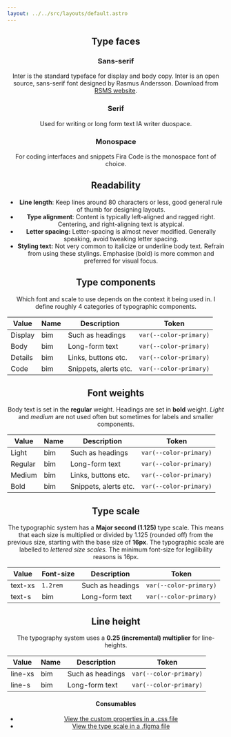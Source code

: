 ```yaml
---
layout: ../../src/layouts/default.astro
---
```




<Header
  label="Core"
  title="Typography"
  description="Creating clear hierarchy and legibile content. The typographic system prioritises legilibity over personality."
/>

<section>

## Type faces

### Sans-serif

Inter is the standard typeface for display and body copy. Inter is an open source, sans-serif font designed by Rasmus Andersson. Download from [RSMS website](https://rsms.me/inter/).

<Sans />

### Serif

Used for writing or long form text IA writer duospace.

<Serif />

### Monospace

For coding interfaces and snippets Fira Code is the monospace font of choice.

<Mono />

## Readability

- **Line length**: Keep lines around 80 characters or less, good general rule of thumb for designing layouts.
- **Type alignment**: Content is typically left-aligned and ragged right. Centering, and right-aligning text is atypical.
- **Letter spacing:** Letter-spacing is almost never modified. Generally speaking, avoid tweaking letter spacing.
- **Styling text:** Not very common to italicize or underline body text. Refrain from using these stylings. Emphasise (bold) is more common and preferred for visual focus.

## Type components

Which font and scale to use depends on the context it being used in. I define roughly 4 categories of typographic components.

| Value   | Name | Description           | Token                  |
| ------- | ---- | --------------------- | ---------------------- |
| Display | bim  | Such as headings      | `var(--color-primary)` |
| Body    | bim  | Long-form text        | `var(--color-primary)` |
| Details | bim  | Links, buttons etc.   | `var(--color-primary)` |
| Code    | bim  | Snippets, alerts etc. | `var(--color-primary)` |

## Font weights

Body text is set in the **regular** weight. Headings are set in **bold** weight. _Light_ and _medium_ are not used often but sometimes for labels and smaller components.

| Value   | Name | Description           | Token                  |
| ------- | ---- | --------------------- | ---------------------- |
| Light   | bim  | Such as headings      | `var(--color-primary)` |
| Regular | bim  | Long-form text        | `var(--color-primary)` |
| Medium  | bim  | Links, buttons etc.   | `var(--color-primary)` |
| Bold    | bim  | Snippets, alerts etc. | `var(--color-primary)` |

## Type scale

The typographic system has a **Major second (1.125)** type scale. This means that each size is multiplied or divided by 1.125 (rounded off) from the previous size, starting with the base size of **16px**. The typographic scale are labelled to _lettered size scales._ The minimum font-size for legilibility reasons is 16px.

| Value   | Font-size | Description      | Token                  |
| ------- | --------- | ---------------- | ---------------------- |
| text-xs | `1.2rem`  | Such as headings | `var(--color-primary)` |
| text-s  | bim       | Long-form text   | `var(--color-primary)` |

## Line height

The typography system uses a **0.25 (incremental) multiplier** for line-heights.

| Value   | Name | Description      | Token                  |
| ------- | ---- | ---------------- | ---------------------- |
| line-xs | bim  | Such as headings | `var(--color-primary)` |
| line-s  | bim  | Long-form text   | `var(--color-primary)` |

#### Consumables

- [View the custom properties in a .css file](#)
- [View the type scale in a .figma file](#)

</section>
